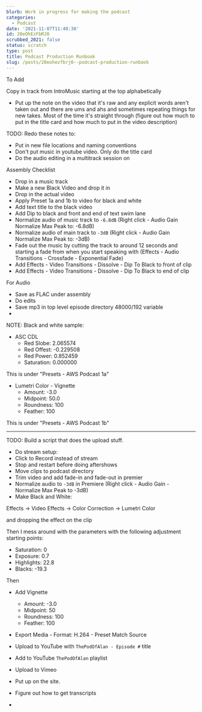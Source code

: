 ```yaml
---
blurb: Work in progress for making the podcast
categories:
  - Podcast
date: '2021-11-07T11:40:30'
id: 20eOhEzFbRJ0
scrubbed_2021: false
status: scratch
type: post
title: Podcast Production Runbook
slug: /posts/20eohezfbrj0--podcast-production-runbook
---
```



To Add

Copy in track from IntroMusic starting at the top alphabetically
- Put up the note on the video that it's raw and any explicit words aren't taken out and there are ums and ahs and sometimes repeating things for new takes. Most of the time it's straight through (figure out how much to put in the title card and how much to put in the video description)



TODO: Redo these notes to:

- Put in new file locations and naming conventions
- Don't put music in youtube video. Only do the title card
- Do the audio editing in a multitrack session on


Assembly Checklist

- Drop in a music track
- Make a new Black Video and drop it in
- Drop in the actual video
- Apply Preset 1a and 1b to video for black and white
- Add text title to the black video 
- Add Dip to black and front and end of text swim lane
- Normalize audio of music track to `-6.8dB` (Right click - Audio Gain Normalize Max Peak to: -6.8dB)
- Normalize audio of main track to `-3dB` (Right click - Audio Gain Normalize Max Peak to: -3dB)
- Fade out the music by cutting the track to around 12 seconds and starting a fade from when you start speaking with (Effects - Audio Transitions - Crossfade - Exponential Fade)
- Add Effects - Video Transitions - Dissolve - Dip To Black to front of clip
- Add Effects - Video Transitions - Dissolve - Dip To Black to end of clip



For Audio 

- Save as FLAC under assembly
- Do edits
- Save mp3 in top level episode directory 48000/192 variable
- 



NOTE: Black and white sample:

- ASC CDL 
    - Red Slobe: 2.065574
    - Red Offest: -0.229508
    - Red Power: 0.852459
    - Saturation: 0.000000

This is under "Presets - AWS Podcast 1a"


- Lumetri Color - Vignette
    - Amount: -3.0
    - Midpoint: 50.0
    - Roundness: 100
    - Feather: 100

This is under "Presets - AWS Podcast 1b"


---


TODO: Build a script that does the upload stuff.


- Do stream setup:
- Click to Record instead of stream
- Stop and restart before doing aftershows
- Move clips to podcast directory
- Trim video and add fade-in and fade-out in premier
- Normalize audio to `-3dB` in Premiere (Right click - Audio Gain - Normalize Max Peak to -3dB)
- Make Black and White:

Effects -> Video Effects -> Color Correction -> Lumetri Color

and dropping the effect on the clip

Then I mess around with the parameters with the following adjustment starting points:

- Saturation: 0
- Exposure: 0.7
- Highlights: 22.8
- Blacks: -19.3

Then 

- Add Vignette 
    - Amount: -3.0
    - Midpoint: 50
    - Roundness: 100
    - Feather: 100

- Export Media - Format: H.264 - Preset Match Source
- Upload to YouTube with `ThePodOfAlan - Episode #` title
- Add to YouTube `ThePodOfAlan` playlist
- Upload to Vimeo
- Put up on the site. 
- Figure out how to get transcripts
-

